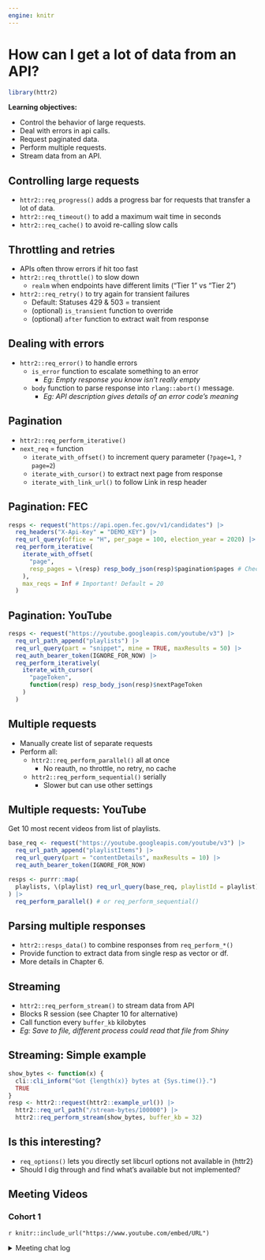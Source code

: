 ```yaml
---
engine: knitr
---
```


# How can I get a lot of data from an API?

```r
library(httr2)
```

**Learning objectives:**

-   Control the behavior of large requests.
-   Deal with errors in api calls.
-   Request paginated data.
-   Perform multiple requests.
-   Stream data from an API.

## Controlling large requests {-}

-   `httr2::req_progress()` adds a progress bar for requests that transfer a lot of data.
-   `httr2::req_timeout()` to add a maximum wait time in seconds
-   `httr2::req_cache()` to avoid re-calling slow calls

## Throttling and retries {-}

-   APIs often throw errors if hit too fast
-   `httr2::req_throttle()` to slow down
    -   `realm` when endpoints have different limits ("Tier 1" vs "Tier 2")
-   `httr2::req_retry()` to try again for transient failures
    -   Default: Statuses 429 & 503 = transient
    -   (optional) `is_transient` function to override
    -   (optional) `after` function to extract wait from response

## Dealing with errors {-}

-   `httr2::req_error()` to handle errors
    -   `is_error` function to escalate something to an error
        -   *Eg: Empty response you know isn't really empty*
    -   `body` function to parse response into `rlang::abort()` message.
        -   *Eg: API description gives details of an error code's meaning*

## Pagination {-}

-   `httr2::req_perform_iterative()`
-   `next_req` = function
    -   `iterate_with_offset()` to increment query parameter (`?page=1`, `?page=2`)
    -   `iterate_with_cursor()` to extract next page from response
    -   `iterate_with_link_url()` to follow Link in resp header

## Pagination: FEC {-}

```r
resps <- request("https://api.open.fec.gov/v1/candidates") |> 
  req_headers("X-Api-Key" = "DEMO_KEY") |> 
  req_url_query(office = "H", per_page = 100, election_year = 2020) |> 
  req_perform_iterative(
    iterate_with_offset(
      "page",
      resp_pages = \(resp) resp_body_json(resp)$pagination$pages # Check once
    ),
    max_reqs = Inf # Important! Default = 20
  )
```

## Pagination: YouTube {-}

```r
resps <- request("https://youtube.googleapis.com/youtube/v3") |> 
  req_url_path_append("playlists") |> 
  req_url_query(part = "snippet", mine = TRUE, maxResults = 50) |> 
  req_auth_bearer_token(IGNORE_FOR_NOW) |> 
  req_perform_iteratively(
    iterate_with_cursor(
      "pageToken",
      function(resp) resp_body_json(resp)$nextPageToken
    )
  )
```

## Multiple requests {-}

-   Manually create list of separate requests
-   Perform all:
    -   `httr2::req_perform_parallel()` all at once
        -   No reauth, no throttle, no retry, no cache
    -   `httr2::req_perform_sequential()` serially
        -   Slower but can use other settings

## Multiple requests: YouTube {-}

Get 10 most recent videos from list of playlists.

```r
base_req <- request("https://youtube.googleapis.com/youtube/v3") |> 
  req_url_path_append("playlistItems") |> 
  req_url_query(part = "contentDetails", maxResults = 10) |> 
  req_auth_bearer_token(IGNORE_FOR_NOW)

resps <- purrr::map(
  playlists, \(playlist) req_url_query(base_req, playlistId = playlist)
) |> 
  req_perform_parallel() # or req_perform_sequential()
```

## Parsing multiple responses {-}

-   `httr2::resps_data()` to combine responses from `req_perform_*()`
-   Provide function to extract data from single resp as vector or df.
-   More details in Chapter 6.

## Streaming {-}

-   `httr2::req_perform_stream()` to stream data from API
-   Blocks R session (see Chapter 10 for alternative)
-   Call function every `buffer_kb` kilobytes
-   *Eg: Save to file, different process could read that file from Shiny*

## Streaming: Simple example {-}

```r
show_bytes <- function(x) {
  cli::cli_inform("Got {length(x)} bytes at {Sys.time()}.")
  TRUE
}
resp <- httr2::request(httr2::example_url()) |>
  httr2::req_url_path("/stream-bytes/100000") |>
  httr2::req_perform_stream(show_bytes, buffer_kb = 32)
```

## Is this interesting? {-}

-   `req_options()` lets you directly set libcurl options not available in {httr2}
-   Should I dig through and find what's available but not implemented?

## Meeting Videos {-}

### Cohort 1 {-}

`r knitr::include_url("https://www.youtube.com/embed/URL")`

<details>
<summary> Meeting chat log </summary>

```
LOG
```
</details>
